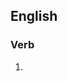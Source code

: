 ==English==

===Verb===
{{head|en|present participle}}

# {{present participle of|decease|lang=en|nocat=1}}